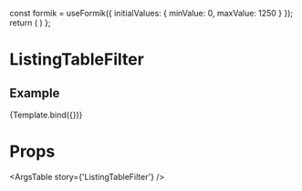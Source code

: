 
  const formik = useFormik({
    initialValues: {
      minValue: 0,
      maxValue: 1250
    }
  });
  return (
    <ListingTableFilter />
  )
};

<Meta
  title='Components/ListingTableFilter'
  component={ListingTableFilter}
/>

# ListingTableFilter
<Description of={ListingTableFilter}/>


## Example
<Canvas>
  <Story name='ListingTableFilter'>
    {Template.bind({})}
  </Story>
</Canvas>

# Props
<ArgsTable story={'ListingTableFilter'} />